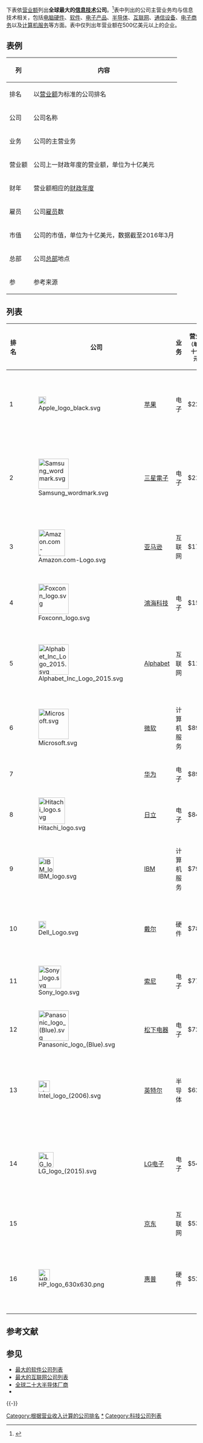 {{noteTA
|G1 = IT
|G2 = 地名
|G3 = 美国州份
}}

下表依[[营业额|营业额]]列出'''全球最大的[[信息技术|信息技术]]公司'''。<ref>{{cite news|url=http://www.computerwire.com/companies/lists/list/?listid=7A7B551F-A6C8-47AC-B3AE-3879873B5E23 |title=Top 50 Global Technology Companies |publisher=Datamonitor |deadurl=yes |archiveurl=https://web.archive.org/web/20090203153756/http://www.computerwire.com/companies/lists/list/?listid=7A7B551F-A6C8-47AC-B3AE-3879873B5E23 |archivedate=2009-02-03 }}</ref>表中列出的公司主营业务均与信息技术相关，包括[[电脑硬件|电脑硬件]]、[[软件|软件]]、[[电子学|电子产品]]、[[半导体|半导体]]、[[互联网|互联网]]、[[电信|通信设备]]、[[电子商务|电子商务]]以及[[信息技术|计算机服务]]等方面。表中仅列出年营业额在500亿美元以上的企业。

==表例==
{| class="wikitable plainrowheads" style="text-align:center;"
|-
! scope="col" | 列
! scope="col" | 内容
|-
! scope="row" | 排名
| 以[[营业额|营业额]]为标准的公司排名
|-
! scope="row" | 公司
| 公司名称
|-
! scope="row" | 业务
| 公司的主营业务
|-
! scope="row" | 营业额
| 公司上一财政年度的营业额，单位为十亿美元
|-
! scope="row" | 财年
| 营业额相应的[[财政年度|财政年度]]
|-
! scope="row" | 雇员
| 公司[[雇员|雇员]]数
|-
! scope="row" | 市值
| 公司的市值，单位为十亿美元，数据截至2016年3月
|- 
! scope="row" | 总部
| 公司[[总部|总部]]地点
|-
! scope="row" | 参
| 参考来源
|}

== 列表 ==
{| class="wikitable sortable plainrowheads" style="text-align:center;" 
|-
! 排名 
! colspan=2 | 公司
! 业务                                                                                                 
! 营业额<br><small>（单位：十亿美元）</small>
! 财年
! 雇员 
! 市值<br><small>（单位：十亿美元）</small>  
! 总部
! 参 
|-
| 1 || [[File:Apple_logo_black.svg|20px]] || [[蘋果公司|苹果]] || 电子|| $229.2 || 2017 || 123,000 || $1100 || {{flagicon|USA}} 美国[[加利福尼亚州|加利福尼亚州]][[庫比蒂諾_(加利福尼亞州)|庫比蒂諾]] ||<ref>{{cite web|url=http://pdf.secdatabase.com/2624/0000320193-17-000070.pdf|title=Apple Form 10-K Annual Report|date=November 3, 2017|access-date=2018-09-09|archive-date=2018-09-20|archive-url=https://web.archive.org/web/20180920162341/http://pdf.secdatabase.com/2624/0000320193-17-000070.pdf|dead-url=no}}</ref> 
|-
| 2 || [[File:Samsung_wordmark.svg|80px]] || [[三星電子|三星電子]] || 电子 || $211.9 || 2017 || 320,671 || $284 || {{flagicon|ROK}} 韩国[[首尔|首尔]][[三星城|三星城]]、[[京畿道|京畿道]][[水原市|水原市]] ||<ref name="#1">{{cite news |title=Samsung Electronics Announces Fourth Quarter and FY 2017 Results |url=https://news.samsung.com/global/samsung-electronics-announces-fourth-quarter-and-fy-2017-results |work=news.samsung.com |language=en |accessdate=2018-09-09 |archive-date=2019-05-21 |archive-url=https://web.archive.org/web/20190521103419/https://news.samsung.com/global/samsung-electronics-announces-fourth-quarter-and-fy-2017-results |dead-url=no }}</ref>
|- 
| 3 ||[[File:Amazon.com-Logo.svg|70px]]|| [[亚马逊公司|亚马逊]] || 互联网 || $177.8 || 2017 || 566,000 || $985 || {{flagicon|United States}} 美国[[华盛顿州|华盛顿州]][[西雅图|西雅图]] ||<ref>{{Cite web|url=https://www.statista.com/statistics/266282/annual-net-revenue-of-amazoncom/|title=Amazon: annual revenue 2016 {{!}} Statista|website=Statista|language=en|access-date=2017-05-12|archive-date=2021-03-26|archive-url=https://web.archive.org/web/20210326173521/https://www.statista.com/statistics/266282/annual-net-revenue-of-amazoncom/|dead-url=no}}</ref> 
|- 
| 4 ||[[File:Foxconn_logo.svg|80px]]|| [[鴻海科技集團|鴻海科技]] || 电子 || $154.7 || 2017 || 1,300,000 || $66 || {{Flagicon|ROC}} [[中華民國|中華民國]][[新北市|新北市]] ||<ref>{{cite web |url=https://www.statista.com/statistics/277582/revenue-of-foxconn-electronics-since-2005/ |work=Statista |language=en |title=存档副本 |access-date=2018-09-09 |archive-date=2019-10-21 |archive-url=https://web.archive.org/web/20191021205026/https://www.statista.com/statistics/277582/revenue-of-foxconn-electronics-since-2005/ |dead-url=no }}</ref>    
|-
| 5 ||[[File:Alphabet_Inc_Logo_2015.svg|80px]]|| [[Alphabet|Alphabet]] || 互联网 || $110.8    
 || 2017 || 80,110 || $834 ||  {{Flagicon|United States}} 美国加利福尼亚州[[山景城_(加利福尼亚州)|山景城]] ||<ref name=FY>{{cite web|title=2016 Annual Revenue|url=https://markets.ft.com/data/equities/tearsheet/financials?s=GOOGL:NSQ|publisher=Google|access-date=2017-09-06|archive-date=2021-01-02|archive-url=https://web.archive.org/web/20210102151310/https://markets.ft.com/data/equities/tearsheet/financials?s=GOOGL%3ANSQ|dead-url=no}}</ref> > 
|-
| 6 ||[[File:Microsoft.svg|80px]] || [[微软|微软]] ||计算机服务 || $89.9 || 2017 || 124,000 || $825 || {{flagicon|United States}} [[美國|美國]][[華盛頓州|華盛頓州]][[雷德蒙德_(華盛頓州)|雷德蒙德]] ||<ref>{{cite web
| url= https://www.microsoft.com/en-us/Investor/earnings/FY-2016-Q4/press-release-webcast
| title= Financial Statements for Microsoft.
| publisher= Google
| access-date= 2017-09-06
| archive-date= 2018-06-24
| archive-url= https://web.archive.org/web/20180624204641/https://www.microsoft.com/en-us/Investor/earnings/FY-2016-Q4/press-release-webcast
| dead-url= no
}}</ref>
|-
| 7 ||<!--请勿使用非自由图片-->|| [[华为|华为]] || 电子 || $89.3 || 2017 || 180,000 || N/A || {{flagicon|China}}中國[[深圳|深圳]] ||<ref>{{cite news |title=Huawei's 2017 Annual Report: Solid Performance and Lasting Value for Customers - Huawei Press Center |url=http://www.huawei.com/en/press-events/news/2018/3/Huawei-2017-Annual-Report |work=huawei |accessdate=2018-09-09 |archive-date=2019-08-11 |archive-url=https://web.archive.org/web/20190811145513/https://www.huawei.com/en/press-events/news/2018/3/huawei-2017-annual-report |dead-url=no }}</ref> 
|-
| 8 ||[[File:Hitachi_logo.svg|70px]]|| [[日立製作所|日立]] || 电子 || $84.5 || 2017 || 307,275 || $32 || {{Flagicon|Japan}}  [[日本|日本]][[东京|东京]] ||<ref name="autogenerated1">{{cite news | title=Sony Financial Statements | url=http://www.sony.net/SonyInfo/IR/financial/fr/12q4_sony.pdf | publisher=Sony | accessdate=2017-09-06 | archive-date=2014-12-31 | archive-url=https://web.archive.org/web/20141231094649/http://www.sony.net/SonyInfo/IR/financial/fr/12q4_sony.pdf | dead-url=no }}</ref>
|-
| 9 ||[[File:IBM_logo.svg|40px]]|| [[IBM|IBM]] || 计算机服务 || $79.1 || 2017 || 397,800 || $134  || {{flagicon|United States}} 美国[[纽约州|纽约州]][[阿蒙克市|阿蒙克市]] ||<ref>{{cite web | url=https://www.google.com/finance?q=NYSE:IBM&fstype=ii&ei=jDT6UOj7A4WQkAXViQE | title=Financial Statements for International Business Machines Corp. | publisher=Google | access-date=2014-03-22 | archive-date=2015-11-30 | archive-url=https://web.archive.org/web/20151130000433/http://www.google.com/finance?q=NYSE:IBM&fstype=ii&ei=jDT6UOj7A4WQkAXViQE | dead-url=no }}</ref> 
|-
| 10 ||[[File:Dell_Logo.svg|20px]]|| [[戴尔|戴尔]] || 硬件 || $78.6 || 2017 || 145,000 || N/A ||{{Flagicon|United States}} 美国[[德克萨斯州|德克萨斯州]][[奧斯汀|奧斯汀]] ||<ref>{{cite web | url=https://www.delltechnologies.com/content/dam/delltechnologies/assets/press/resources/Dell_Technologies_Key_Facts_2018.pdf | title=Dell Technologies Key Facts | publisher=Dell Technologies | access-date=2018-09-09 | archive-date=2018-07-29 | archive-url=https://web.archive.org/web/20180729213334/https://www.delltechnologies.com/content/dam/delltechnologies/assets/press/resources/Dell_Technologies_Key_Facts_2018.pdf | dead-url=no }}</ref>>   
|-
| 11 ||[[File:Sony_logo.svg|60px]]|| [[索尼|索尼]] || 电子 || $77.1 || 2017 || 117,300 || $67|| {{flagicon|Japan}}日本东京 ||<ref>{{cite news |title=Sony revenue 2007-2017 {{!}} Statistic |url=https://www.statista.com/statistics/279269/total-revenue-of-sony-since-2008/ |work=Statista |language=en |accessdate=2018-09-09 |archive-date=2019-10-21 |archive-url=https://web.archive.org/web/20191021205029/https://www.statista.com/statistics/279269/total-revenue-of-sony-since-2008/ |dead-url=no }}</ref>
|-
| 12 ||[[File:Panasonic_logo_(Blue).svg|80px]]|| [[松下电器|松下电器]] || 电子 || $72 || 2017 || 274,143 || $30 || {{flagicon|Japan}}  日本[[大阪市|大阪]] ||<ref>{{cite web | url=http://investing.businessweek.com/research/stocks/financials/financials.asp?ticker=6752:JP&dataset=incomeStatement&period=A&currency=US%20Dollar | title=Financial Statements For Panasonic Corp | publisher=BusinessWeek | access-date=2014-03-22 | archive-date=2013-05-01 | archive-url=https://web.archive.org/web/20130501224739/http://investing.businessweek.com/research/stocks/financials/financials.asp?ticker=6752:JP&dataset=incomeStatement&period=A&currency=US%20Dollar | dead-url=no }}</ref>
|-
| 13 ||[[File:Intel_logo_(2006).svg|30px]]|| [[英特尔|英特尔]] || 半导体 || $62.7 || 2017 || 102,700 || $242 ||{{flagicon|United States}} 美国加利福尼亚州[[圣克拉拉_(加利福尼亚州)|圣克拉拉]] ||<ref>{{cite web |url=http://www.intc.com/releasedetail.cfm?ReleaseID=819810 |title=Intel Financial Statements |publisher=Intel |deadurl=yes |archiveurl=https://archive.is/20140204155131/http://www.intc.com/releasedetail.cfm?ReleaseID=819810 |archivedate=2014-02-04 |df= }}</ref>
|-
| 14 ||[[File:LG_logo_(2015).svg|40px]] || [[LG电子|LG电子]] || 电子 || $54.3 || 2017 || 74,000 || $342 || {{flagicon|ROK}}  韩国[[首尔|首尔]][[三星城|三星城]]、[[京畿道|京畿道]][[水原市|水原市]] ||<ref name="10K">{{cite news|date=22 July 2013|url=http://www.lg.com/global/investor-relations/financial-info|title=Lg Financial Statements|publisher=LG Electronics|accessdate=26 December 2013|archive-date=2019-05-24|archive-url=https://web.archive.org/web/20190524154909/https://www.lg.com/global/investor-relations/financial-info|dead-url=no}}</ref>   
|-
| 15 ||<!--请勿使用非自由图片-->|| [[京东_(网站)|京东]] || 互联网 || $53.9 || 2017 || 157,831 || $43 || {{flagicon|China}}中國[[北京|北京]] || <ref name=JD>[http://ir.jd.com/phoenix.zhtml?c=253315&p=irol-newsArticle&ID=2335867 JD.com Announces Fourth Quarter and Full Year 2017 Results]{{Dead link}} // JD.com</ref>    
|-
| 16 ||[[File:HP_logo_630x630.png|30px]] || [[惠普|惠普]] || 硬件 || $52 || 2017 || 49,000 || $37 || {{Flagicon|United States}} 美国加利福尼亚州[[帕羅奧圖_(加利福尼亞州)|帕羅奧圖]] ||<ref name="#1"/>  
|} 


<!------  舊資料
| 12 ||[[File:Toshiba_logo.svg|80px]]|| [[东芝|东芝]] || 硬件/软件 || $54.46 || 2012 || 173,155 || $125.83 ||  {{Flagicon|Japan}} 日本东京 || <ref>{{cite web |url = http://www.google.com/finance?q=PINK%3AFJTSY&fstype=ii&ei=e3u3UJjTNcLrlAWU4gE |title = Fujitsu Financial Statements| publisher=Fujitsu}}</ref>       
|- 
------>

== 参考文献 ==
{{Reflist|2}}

== 参见 ==
* [[最大的软件公司列表|最大的软件公司列表]]
* [[最大的互联网公司列表|最大的互联网公司列表]]
* [[全球二十大半导体厂商|全球二十大半导体厂商]]
* {{link-en|营业额最大的公司列表|List of largest companies by revenue}}

{{-}}
{{信息技术大公司}}
{{各产业公司}}
{{Authority control}}
[[Category:根据营业收入计算的公司排名|Category:根据营业收入计算的公司排名]]
[[Category:信息技术公司|*]]
[[Category:科技公司列表|Category:科技公司列表]]